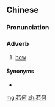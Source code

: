 ==Chinese==
{{zh-forms}}

===Pronunciation===
{{zh-pron
|m=ruòhé
|c=joek6 ho4
|cat=adv
}}

===Adverb===
{{zh-adv}}

# {{lb|zh|literary}} [[how]]

====Synonyms====
* {{zh-l|如何}}

[[mg:若何]]
[[zh:若何]]